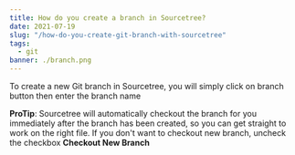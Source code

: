 ---
title: How do you create a branch in Sourcetree?
date: 2021-07-19
slug: "/how-do-you-create-git-branch-with-sourcetree"
tags:
  - git
banner: ./branch.png
---



To create a new Git branch in Sourcetree, you will simply click on branch button then enter the branch name

**ProTip**: Sourcetree will automatically checkout the branch for you immediately after the branch has been created, so you can get straight to work on the right file.
If you don't want to checkout new branch, uncheck the checkbox **Checkout New Branch**

<YoutubePlayer/>